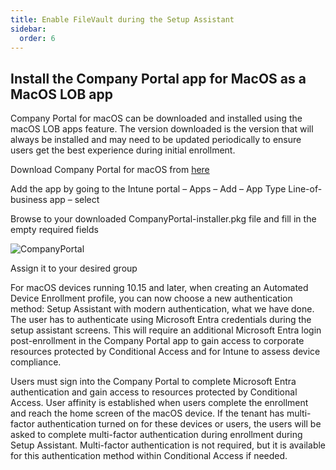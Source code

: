 ```yaml
---
title: Enable FileVault during the Setup Assistant
sidebar:
  order: 6
---
```



## Install the Company Portal app for MacOS as a MacOS LOB app

Company Portal for macOS can be downloaded and installed using the macOS LOB apps feature. The version downloaded is the version that will always be installed and may need to be updated periodically to ensure users get the best experience during initial enrollment.

Download Company Portal for macOS from [here](https://go.microsoft.com/fwlink/?linkid=853070?wt.mc_id=MVP_377186)

Add the app by going to the Intune portal – Apps – Add – App Type Line-of-business app – select

Browse to your downloaded CompanyPortal-installer.pkg file and fill in the empty required fields

![CompanyPortal](/src/assets/CompleteGuide/image-187.webp)

Assign it to your desired group

For macOS devices running 10.15 and later, when creating an Automated Device Enrollment profile, you can now choose a new authentication method: Setup Assistant with modern authentication, what we have done. The user has to authenticate using Microsoft Entra credentials during the setup assistant screens. This will require an additional Microsoft Entra login post-enrollment in the Company Portal app to gain access to corporate resources protected by Conditional Access and for Intune to assess device compliance.

Users must sign into the Company Portal to complete Microsoft Entra authentication and gain access to resources protected by Conditional Access. User affinity is established when users complete the enrollment and reach the home screen of the macOS device. If the tenant has multi-factor authentication turned on for these devices or users, the users will be asked to complete multi-factor authentication during enrollment during Setup Assistant. Multi-factor authentication is not required, but it is available for this authentication method within Conditional Access if needed.